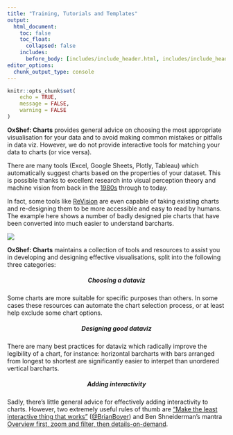 ```yaml
---
title: "Training, Tutorials and Templates"
output:
  html_document:
    toc: false
    toc_float:
      collapsed: false
    includes:
      before_body: [includes/include_header.html, includes/include_header_navpage.html]
editor_options: 
  chunk_output_type: console
---
```


```r
knitr::opts_chunk$set(
	echo = TRUE,
	message = FALSE,
	warning = FALSE
)
```

<link href="https://use.fontawesome.com/releases/v5.0.6/css/all.css" rel="stylesheet">

**OxShef: Charts** provides general advice on choosing the most appropriate visualisation for your data and to avoid making common mistakes or pitfalls in data viz. However, we do not provide interactive tools for matching your data to charts (or vice versa).

<div class='row'>

<div class='col-sm-7'>

There are many tools (Excel, Google Sheets, Plotly, Tableau) which automatically suggest charts based on the properties of your dataset. This is possible thanks to excellent research into visual perception theory and machine vision from back in the [1980s](http://doi.org/10.2307/2288400) through to today.

In fact, some tools like [ReVision](https://doi.org/10.1145/2047196.2047247) are even capable of taking existing charts and re-designing them to be more accessible and easy to read by humans. The example here shows a number of badly designed pie charts that have been converted into much easier to understand barcharts.  

</div>

<div class='col-sm-5'>

<img src='images/revision-pie.png'></img>

</div>

</div>

**OxShef: Charts** maintains a collection of tools and resources to assist you in developing and designing effective visualisations, split into the following three categories:

<!-- There are many excellent tools which can help  -->

<!-- **OxShef: Charts** is designed to help you select the most appropriate visualisations for your data, primarily by using the [Financial Times' Visual Vocabulary](http://ft-interactive.github.io/visual-vocabulary/) and roughly dividing dataviz into the following categories; Charts, Geoviz (Maps), Networks and Time Series. Unfortunately, this is not sufficient advice for us to guarantee you select the best (and effectively designed) dataviz. There are a number of third-party resources and tutorials that we split into the following three categories: -->

<div class='row'>

<div class='col-sm-4'>

<center><h5>Choosing a dataviz</h5></center>
<center><i class='fas fa-search fa-2x'></i></i></center>
Some charts are more suitable for specific purposes than others. In some cases these resources can automate the chart selection process, or at least help exclude some chart options.

</div>

<div class='col-sm-4'>

<center><h5>Designing good dataviz</h5></center>
<center><i class='fas fa-eye fa-2x'></i></i></center>
There are many best practices for dataviz which radically improve the legibility of a chart, for instance: horizontal barcharts with bars arranged from longest to shortest are significantly easier to interpet than unordered vertical barcharts.

</div>

<div class='col-sm-4'>
<center><h5>Adding interactivity</h5></center>
<center><i class='fas fa-magic fa-2x'></i></i></center>
Sadly, there's little general advice for effectively adding interactivity to charts. However, two extremely useful rules of thumb are ["Make the least interactive thing that works"](https://twitter.com/brianboyer/status/784874560009150464) ([\@BrianBoyer](https://twitter.com/brianboyer)) and Ben Shneiderman's mantra [Overview first, zoom and filter, then details-on-demand](https://doi.org/10.1109/VL.1996.545307).

</div>

</div>

<!-- ```{r viz-tools-DT, echo = FALSE} -->
<!-- library("tidyverse") -->
<!-- library("DT") -->
<!-- library("readxl") -->

<!-- fa_scripting <- "<i class='fa fa-file-code fa-2x'></i>" -->
<!-- fa_pointAndClick <- "<i class='fa fa-hand-pointer fa-2x'></i>" -->

<!-- fa_icons <- tribble( -->
<!--   ~advice.type, ~type, -->
<!--   "Choosing a dataviz", "<i class='fa fa-search fa-2x'></i>", -->
<!--   "Designing good dataviz", "<i class='fa fa-eye fa-2x'></i>", -->
<!--   "Adding interactivity", "<i class='fa fa-magic fa-2x'></i>" -->
<!-- ) -->

<!-- oxshef_viz_resources <- read_xlsx("oxshef-viz-tutorials-etc.xlsx") -->


<!-- oxshef_viz_resources %>% -->
<!--   arrange(name) %>% -->
<!--   mutate(logo = ifelse(is.na(image.path), { -->
<!--     paste0( -->
<!--       "<a href='", url, "' target='_blank'>", -->
<!--       "<h5>", name, "</h5>", -->
<!--       "</a>" -->
<!--     ) -->
<!--   }, { -->
<!--     paste0( -->
<!--       "<a href='", url, "' target='_blank'>", -->
<!--       "<h5>", name, "</h5>", -->
<!--       "<img src='images/table-of-viz-tutorials-etc/", image.path, "' style='max-height:150px'></img>", -->
<!--       "</a>" -->
<!--     ) -->
<!--   })) %>% -->
<!--   left_join(fa_icons) %>% -->
<!--   select(-url, -advice.type, -image.path, -name) %>% -->
<!--   # mutate(external.data.support = ifelse(external.data.support, -->
<!--   #   "<i class='fas fa-circle'></i>", -->
<!--   #   "<i class='far fa-circle'></i>" -->
<!--   # )) %>% -->
<!--   select(logo, decription, resource.description, type) %>% -->
<!--   datatable( -->
<!--     escape = FALSE, -->
<!--     rownames = FALSE, -->
<!--     colnames = c( -->
<!--       "Resources", -->
<!--       "Description", -->
<!--       "Resource description", -->
<!--       "Type of Advice" -->
<!--     ), -->
<!--     options = list( -->
<!--       scrollX = TRUE, -->
<!--       autoWidth = TRUE, -->
<!--       columnDefs = list( -->
<!--         list(width = "150px", targets = c(0)), -->
<!--         list(width = "550px", targets = c(1)), -->
<!--         list(width = "100px", targets = c(3)), -->
<!--         list(className = "dt-center", targets = c(0, 3)) -->
<!--       ), -->
<!--       dom = "t" -->
<!--     ), -->
<!--     width = "100%" -->
<!--   ) -->


<!-- ``` -->

